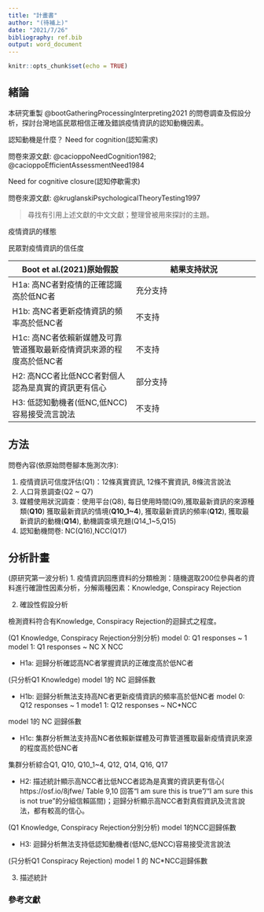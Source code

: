 ```yaml
---
title: "計畫書"
author: "(待補上)"
date: "2021/7/26"
bibliography: ref.bib
output: word_document
---
```


```r
knitr::opts_chunk$set(echo = TRUE)
```

## 緒論

本研究重製 @bootGatheringProcessingInterpreting2021 的問卷調查及假設分析，探討台灣地區民眾相信正確及錯誤疫情資訊的認知動機因素。

認知動機是什麼？
Need for cognition(認知需求)

問卷來源文獻: @cacioppoNeedCognition1982;  @cacioppoEfficientAssessmentNeed1984

Need for cognitive closure(認知停歇需求)

問卷來源文獻: @kruglanskiPsychologicalTheoryTesting1997

> 尋找有引用上述文獻的中文文獻；整理曾被用來探討的主題。

疫情資訊的樣態

民眾對疫情資訊的信任度

|Boot et al.(2021)原始假設 | 結果支持狀況 |
|---|---|
|H1a: 高NC者對疫情的正確認識高於低NC者 | 充分支持 |
|H1b: 高NC者更新疫情資訊的頻率高於低NC者 | 不支持 |
|H1c: 高NC者依賴新媒體及可靠管道獲取最新疫情資訊來源的程度高於低NC者 | 不支持 |
|H2: 高NCC者比低NCC者對個人認為是真實的資訊更有信心 | 部分支持 |
|H3: 低認知動機者(低NC,低NCC)容易接受流言說法 | 不支持 |



## 方法

問卷內容(依原始問卷腳本施測次序):

1. 疫情資訊可信度評估(Q1)：12條真實資訊, 12條不實資訊, 8條流言說法
2. 人口背景調查(Q2 ~ Q7)
3. 媒體使用狀況調查：使用平台(Q8), 每日使用時間(Q9),獲取最新資訊的來源種類(**Q10**) 獲取最新資訊的情境(**Q10_1~4**), 獲取最新資訊的頻率(**Q12**), 獲取最新資訊的動機(**Q14**), 動機調查填充題(Q14_1~5,Q15)
4. 認知動機問卷: NC(Q16),NCC(Q17)


## 分析計畫

(原研究第一波分析)
1. 疫情資訊回應資料的分類檢測：隨機選取200位參與者的資料進行確證性因素分析，分解兩種因素：Knowledge, Conspiracy Rejection

2. 確設性假設分析

檢測資料符合有Knowledge, Conspiracy Rejection的迴歸式之程度。

(Q1 Knowledge, Conspiracy Rejection分別分析)
model 0: Q1 responses ~ 1
model 1: Q1 responses ~ NC X NCC

- H1a: 迴歸分析確認高NC者掌握資訊的正確度高於低NC者

(只分析Q1 Knowledge)
model 1的 NC 迴歸係數

- H1b: 迴歸分析無法支持高NC者更新疫情資訊的頻率高於低NC者
model 0: Q12 responses ~ 1
mode1 1: Q12 responses ~ NC*NCC

model 1的 NC 迴歸係數

- H1c: 集群分析無法支持高NC者依賴新媒體及可靠管道獲取最新疫情資訊來源的程度高於低NC者

集群分析綜合Q1, Q10, Q10_1~4, Q12, Q14, Q16, Q17

- H2: 描述統計顯示高NCC者比低NCC者認為是真實的資訊更有信心( https://osf.io/8jfwe/  Table 9,10 回答“I am sure this is true"/"I am sure this is not true"的分組信賴區間)；迴歸分析顯示高NCC者對真假資訊及流言說法，都有較高的信心。

(Q1 Knowledge, Conspiracy Rejection分別分析)
model 1的NCC迴歸係數

- H3: 迴歸分析無法支持低認知動機者(低NC,低NCC)容易接受流言說法

(只分析Q1 Conspiracy Rejection)
model 1 的 NC*NCC迴歸係數

3. 描述統計




### 參考文獻
